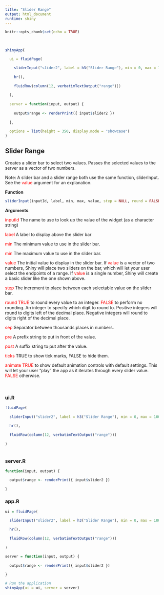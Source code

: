 ```yaml
---
title: "Slider Range"
output: html_document
runtime: shiny
---
```


```r
knitr::opts_chunk$set(echo = TRUE)
```


<br>

```r

shinyApp(

  ui = fluidPage(

    sliderInput("slider2", label = h3("Slider Range"), min = 0, max = 100, value = c(40, 60)),
    
    hr(),
    
    fluidRow(column(12, verbatimTextOutput("range")))
    
  ),
  
  server = function(input, output) {
    
    output$range <- renderPrint({ input$slider2 })
    
  },
  
  options = list(height = 350, display.mode = "showcase")
)
```

## Slider Range {.tabset}

Creates a slider bar to select two values. Passes the selected values to the server as a vector of two numbers.

Note: A slider bar and a slider range both use the same function, sliderInput. See the <span style="color: red">value</span> argument for an explanation.

**Function**

```r
sliderInput(inputId, label, min, max, value, step = NULL, round = FALSE, format = "#,##0.#####", locale = "us", ticks = TRUE, animate = FALSE)
```

**Arguments**

<span style="color: red">inputId</span> The name to use to look up the value of the widget (as a character string)

<span style="color: red">label</span> A label to display above the slider bar

<span style="color: red">min</span> The minimum value to use in the slider bar.

<span style="color: red">min</span> The maximum value to use in the slider bar.

<span style="color: red">value</span> The initial value to display in the slider bar. If <span style="color: red">value</span> is a vector of two numbers, Shiny will place two sliders on the bar, which will let your user select the endpoints of a range. If <span style="color: red">value</span> is a single number, Shiny will create a basic slider like the one shown above.

<span style="color: red">step</span> The increment to place between each selectable value on the slider bar.

<span style="color: red">round TRUE</span> to round every value to an integer. <span style="color: red">FALSE</span> to perform no rounding. An integer to specify which digit to round to. Positive integers will round to digits left of the decimal place. Negative integers will round to digits right of the decimal place.

<span style="color: red">sep</span> Separator between thousands places in numbers.

<span style="color: red">pre</span> A prefix string to put in front of the value.

<span style="color: red">post</span> A suffix string to put after the value.

<span style="color: red">ticks</span> TRUE to show tick marks, FALSE to hide them.

<span style="color: red">animate TRUE</span> to show default animation controls with default settings. This will let your user "play" the app as it iterates through every slider value. <span style="color: red">FALSE</span> otherwise.

<br>

### ui.R
```r

fluidPage(
  
  sliderInput("slider2", label = h3("Slider Range"), min = 0, max = 100, value = c(40, 60)),
  
  hr(),
  
  fluidRow(column(12, verbatimTextOutput("range")))
  
)
  
```
### server.R
```r

function(input, output) {

  output$range <- renderPrint({ input$slider2 })
  
}
```
### app.R
```r

ui = fluidPage(

  sliderInput("slider2", label = h3("Slider Range"), min = 0, max = 100, value = c(40, 60)),
  
  hr(),
  
  fluidRow(column(12, verbatimTextOutput("range")))
  
)

server = function(input, output) {
  
  output$range <- renderPrint({ input$slider2 })
  
}

# Run the application 
shinyApp(ui = ui, server = server)

```
